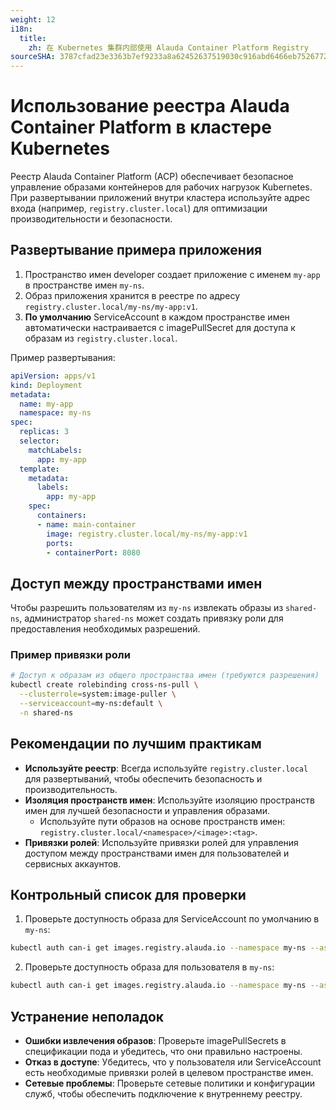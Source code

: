 ```yaml
---
weight: 12
i18n:
  title:
    zh: 在 Kubernetes 集群内部使用 Alauda Container Platform Registry
sourceSHA: 3787cfad23e3363b7ef9233a8a62452637519030c916abd6466eb75267723ce6
---
```


# Использование реестра Alauda Container Platform в кластере Kubernetes

Реестр Alauda Container Platform (ACP) обеспечивает безопасное управление образами контейнеров для рабочих нагрузок Kubernetes. При развертывании приложений внутри кластера используйте адрес входа (например, `registry.cluster.local`) для оптимизации производительности и безопасности.

## Развертывание примера приложения

1. Пространство имен developer создает приложение с именем `my-app` в пространстве имен `my-ns`.
2. Образ приложения хранится в реестре по адресу `registry.cluster.local/my-ns/my-app:v1`.
3. **По умолчанию** ServiceAccount в каждом пространстве имен автоматически настраивается с imagePullSecret для доступа к образам из `registry.cluster.local`.

Пример развертывания:

```yaml
apiVersion: apps/v1
kind: Deployment
metadata:
  name: my-app
  namespace: my-ns
spec:
  replicas: 3
  selector:
    matchLabels:
      app: my-app
  template:
    metadata:
      labels:
        app: my-app
    spec:
      containers:
      - name: main-container
        image: registry.cluster.local/my-ns/my-app:v1
        ports:
        - containerPort: 8080
```

## Доступ между пространствами имен

Чтобы разрешить пользователям из `my-ns` извлекать образы из `shared-ns`, администратор `shared-ns` может создать привязку роли для предоставления необходимых разрешений.

### Пример привязки роли

```bash
# Доступ к образам из общего пространства имен (требуются разрешения)
kubectl create rolebinding cross-ns-pull \
  --clusterrole=system:image-puller \
  --serviceaccount=my-ns:default \
  -n shared-ns
```

## Рекомендации по лучшим практикам

- **Используйте реестр**: Всегда используйте `registry.cluster.local` для развертываний, чтобы обеспечить безопасность и производительность.
- **Изоляция пространств имен**: Используйте изоляцию пространств имен для лучшей безопасности и управления образами.
  - Используйте пути образов на основе пространств имен: `registry.cluster.local/<namespace>/<image>:<tag>`.
- **Привязки ролей**: Используйте привязки ролей для управления доступом между пространствами имен для пользователей и сервисных аккаунтов.

## Контрольный список для проверки

1. Проверьте доступность образа для ServiceAccount по умолчанию в `my-ns`:

```bash
kubectl auth can-i get images.registry.alauda.io --namespace my-ns --as=system:serviceaccount:my-ns:default
```

2. Проверьте доступность образа для пользователя в `my-ns`:

```bash
kubectl auth can-i get images.registry.alauda.io --namespace my-ns --as=<username>
```

## Устранение неполадок

- **Ошибки извлечения образов**: Проверьте imagePullSecrets в спецификации пода и убедитесь, что они правильно настроены.
- **Отказ в доступе**: Убедитесь, что у пользователя или ServiceAccount есть необходимые привязки ролей в целевом пространстве имен.
- **Сетевые проблемы**: Проверьте сетевые политики и конфигурации служб, чтобы обеспечить подключение к внутреннему реестру.
